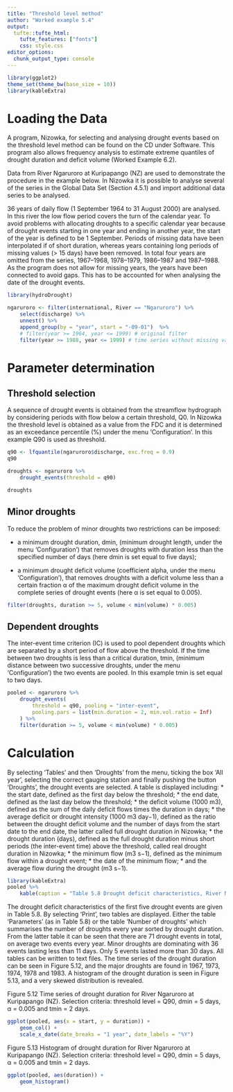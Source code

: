```yaml
---
title: "Threshold level method"
author: "Worked example 5.4"
output: 
  tufte::tufte_html:
    tufte_features: ["fonts"]
    css: style.css
editor_options: 
  chunk_output_type: console
---
```


```r
library(ggplot2)
theme_set(theme_bw(base_size = 10))
library(kableExtra)
```


# Loading the Data

A program, Nizowka, for selecting and analysing drought events based on the threshold level method can be found on the CD under Software. This program also allows frequency analysis to estimate extreme quantiles of drought duration and deficit volume (Worked Example 6.2). 

Data from River Ngaruroro at Kuripapango (NZ) are used to demonstrate the procedure in the example below. In Nizowka it is possible to analyse several of the series in the Global Data Set (Section 4.5.1) and import additional data series to be analysed.


36 years of daily flow (1 September 1964 to 31 August 2000) are analysed. In this river the low flow period covers the turn of the calendar year. To avoid problems with allocating droughts to a specific calendar year because of drought events starting in one year and ending in another year, the start of the year is defined to be 1 September. Periods of missing data have been interpolated if of short duration, whereas years containing long periods of missing values (> 15 days) have been removed. In total four years are omitted from the series, 1967–1968, 1978–1979, 1986–1987 and 1987–1988. As the program does not allow for missing years, the years have been connected to avoid gaps. This has to be accounted for when analysing the date of the drought events.


```r
library(hydroDrought)

ngaruroro <- filter(international, River == "Ngaruroro") %>%
    select(discharge) %>%
    unnest() %>%
    append_group(by = "year", start = "-09-01")  %>%
    # filter(year >= 1964, year <= 1999) # original filter
    filter(year >= 1988, year <= 1999) # time series without missing values
```




# Parameter determination
##	Threshold selection
A sequence of drought events is obtained from the streamflow hydrograph by considering periods with flow below a certain threshold, Q0. In Nizowka the threshold level is obtained as a value from the FDC and it is determined as an exceedance percentile (%) under the menu ‘Configuration’. In this example Q90 is used as threshold. 

```r
q90 <- lfquantile(ngaruroro$discharge, exc.freq = 0.9) 
q90

droughts <- ngaruroro %>%
    drought_events(threshold = q90)

droughts
```



## 	Minor droughts  

To reduce the problem of minor droughts two restrictions can be imposed:

* a minimum drought duration, dmin, (minimum drought length, under the menu ‘Configuration’) that removes droughts with duration less than the specified number of days (here dmin is set equal to five days);

* a minimum drought deficit volume (coefficient alpha, under the menu ‘Configuration’), that removes droughts with a deficit volume less than a certain fraction α of the maximum drought deficit volume in the complete series of drought events (here α is set equal to 0.005). 

```r
filter(droughts, duration >= 5, volume < min(volume) * 0.005)
```


##	Dependent droughts
The inter-event time criterion (IC) is used to pool dependent droughts which are separated by a short period of flow above the threshold. If the time between two droughts is less than a critical duration, tmin, (minimum distance between two successive droughts, under the menu ‘Configuration’) the two events are pooled. In this example tmin is set equal to two days.

```r
pooled <- ngaruroro %>%
    drought_events(
        threshold = q90, pooling = "inter-event", 
        pooling.pars = list(min.duration = 2, min.vol.ratio = Inf)
    ) %>%
    filter(duration >= 5, volume < min(volume) * 0.005)    
```


# Calculation
By selecting ‘Tables’ and then ‘Droughts’ from the menu, ticking the box ‘All year’, selecting the correct gauging station and finally pushing the button ‘Droughts’, the drought events are selected. A table is displayed including:
*	the start date, defined as the first day below the threshold;
*	the end date, defined as the last day below the threshold; 
*	the deficit volume (1000 m3), defined as the sum of the daily deficit flows times the duration in days;
*	the average deficit or drought intensity (1000 m3 day−1), defined as the ratio between the drought deficit volume and the number of days from the start date to the end date, the latter called full drought duration in Nizowka;
*	the drought duration (days), defined as the full drought duration minus short periods (the inter-event time) above the threshold, called real drought duration in Nizowka;
*	the minimum flow (m3 s−1), defined as the minimum flow within a drought event;
*	the date of the minimum flow;
*	and the average flow during the drought (m3 s−1).

```r
library(kableExtra)
pooled %>%
    kable(caption = "Table 5.8 Drought deficit characteristics, River Ngaruroro at Kuripapango, NZ. ") 
```


The drought deficit characteristics of the first five drought events are given in Table 5.8. By selecting ‘Print’, two tables are displayed. Either the table ‘Parameters’ (as in Table 5.8) or the table ‘Number of droughts’ which summarises the number of droughts every year sorted by drought duration. From the latter table it can be seen that there are 71 drought events in total, on average two events every year. Minor droughts are dominating with 36 events lasting less than 11 days. Only 5 events lasted more than 30 days. All tables can be written to text files. The time series of the drought duration can be seen in Figure 5.12, and the major droughts are found in 1967, 1973, 1974, 1978 and 1983. A histogram of the drought duration is seen in Figure 5.13, and a very skewed distribution is revealed.


Figure 5.12 Time series of drought duration for River Ngaruroro at Kuripapango (NZ). Selection criteria: threshold level = Q90, dmin = 5 days, α = 0.005 and tmin = 2 days.
```r
ggplot(pooled, aes(x = start, y = duration)) + 
    geom_col() + 
    scale_x_date(date_breaks = "1 year", date_labels = "%Y")
```


Figure 5.13 Histogram of drought duration for River Ngaruroro at Kuripapango (NZ). Selection criteria: threshold level = Q90, dmin = 5 days, α = 0.005 and tmin = 2 days.

```r
ggplot(pooled, aes(duration)) + 
    geom_histogram()
```

